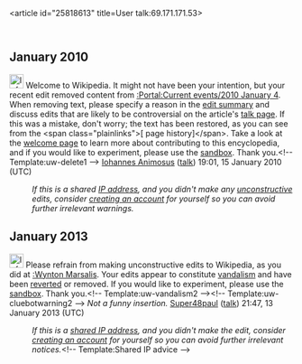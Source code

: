 <article id="25818613" title=User talk:69.171.171.53>
	<talkpage id="25818613" title="User talk:69.171.171.53">
== January 2010 ==
[[Image:Information.svg|25px]] Welcome to Wikipedia. It might not have been your intention, but your recent edit removed content from [[:Portal:Current events/2010 January 4]]. When removing text, please specify a reason in the [[Help:Edit summary|edit summary]] and discuss edits that are likely to be controversial on the article's [[Wikipedia:Talk page|talk page]]. If this was a mistake, don't worry; the text has been restored, as you can see from the &lt;span class=&quot;plainlinks&quot;&gt;[{{fullurl:Portal:Current events/2010 January 4|action=history}} page history]&lt;/span&gt;. Take a look at the [[Wikipedia:Welcoming committee/Welcome to Wikipedia|welcome page]] to learn more about contributing to this encyclopedia, and if you would like to experiment, please use the [[Wikipedia:Sandbox|sandbox]].  Thank you.&lt;!-- Template:uw-delete1 --&gt; [[User:Iohannes Animosus|Iohannes Animosus]] ([[User talk:Iohannes Animosus|talk]]) 19:01, 15 January 2010 (UTC)
:''If this is a shared [[IP address]], and you didn't make any [[Wikipedia:vandalism|unconstructive]] edits, consider [[Wikipedia:Why create an account?|creating an account]] for yourself so you can avoid further irrelevant warnings.''

== January 2013 ==
[[File:Information.svg|25px|alt=|link=]] Please refrain from making unconstructive edits to Wikipedia, as you did at [[:Wynton Marsalis]]. Your edits appear to constitute [[Wikipedia:Vandalism|vandalism]] and have been [[Help:Reverting|reverted]] or removed. If you would like to experiment, please use the [[Wikipedia:Sandbox|sandbox]]. Thank you.&lt;!-- Template:uw-vandalism2 --&gt;&lt;!-- Template:uw-cluebotwarning2 --&gt; ''Not a funny insertion.'' [[User:Super48paul|Super48paul]] ([[User talk:Super48paul|talk]]) 21:47, 13 January 2013 (UTC)
:''If this is a [[Network address translation|shared IP address]], and you didn't make the edit, consider [[Wikipedia:Why create an account?|creating an account]] for yourself so you can avoid further irrelevant notices.''&lt;!-- Template:Shared IP advice --&gt;
	</talkpage>
</article>